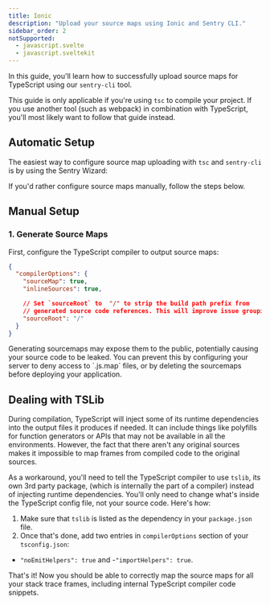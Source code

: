 ```yaml
---
title: Ionic
description: "Upload your source maps using Ionic and Sentry CLI."
sidebar_order: 2
notSupported:
  - javascript.svelte
  - javascript.sveltekit
---
```


In this guide, you'll learn how to successfully upload source maps for TypeScript using our `sentry-cli` tool.

<Include name="debug-id-requirement.mdx" />

<Alert>

This guide is only applicable if you're using `tsc` to compile your project. If you use another tool (such as webpack) in combination with TypeScript, you'll most likely want to follow that guide instead.

</Alert>

## Automatic Setup

The easiest way to configure source map uploading with `tsc` and `sentry-cli` is by using the Sentry Wizard:

<Include name="sourcemaps-wizard-instructions.mdx" />

If you'd rather configure source maps manually, follow the steps below.

## Manual Setup

### 1. Generate Source Maps

First, configure the TypeScript compiler to output source maps:

```json {filename:tsconfig.json}
{
  "compilerOptions": {
    "sourceMap": true,
    "inlineSources": true,

    // Set `sourceRoot` to  "/" to strip the build path prefix from
    // generated source code references. This will improve issue grouping in Sentry.
    "sourceRoot": "/"
  }
}
```

<Alert>
Generating sourcemaps may expose them to the public, potentially causing your source code to be leaked. You can prevent this by configuring your server to deny access to `.js.map` files, or by deleting the sourcemaps before deploying your application.
</Alert>

<Include name="sentry-cli-sourcemaps.mdx" />

## Dealing with TSLib

During compilation, TypeScript will inject some of its runtime dependencies into the output files it produces if needed. It can include things like polyfills for function generators or APIs that may not be available in all the environments. However, the fact that there aren't any original sources makes it impossible to map frames from compiled code to the original sources.

As a workaround, you'll need to tell the TypeScript compiler to use `tslib`, its own 3rd party package, (which is internally the part of a compiler) instead of injecting runtime dependencies. You'll only need to change what's inside the TypeScript config file, not your source code. Here's how:

1. Make sure that `tslib` is listed as the dependency in your `package.json` file.
2. Once that's done, add two entries in `compilerOptions` section of your `tsconfig.json`:
- `"noEmitHelpers": true` and
-`"importHelpers": true`.

That's it! Now you should be able to correctly map the source maps for all your stack trace frames, including internal TypeScript compiler code snippets.
